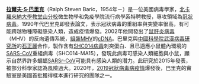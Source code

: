 '''[[拉爾夫·S·巴里克|拉爾夫·S·巴里克]]'''（Ralph Steven Baric，1954年－）是一位美國病毒學家，[[北卡羅來納大學教堂山分校|北卡羅來納大學教堂山分校]]微生物學和免疫學院流行病學系{{le|小威廉·R·凱南|William R. Kenan Jr.}}特聘教授，專攻領域為[[冠狀病毒|冠狀病毒]]。1990年代巴里克即發表論文，表示冠狀病毒的重組率與突變率很高，有可能跨越物種障礙感染人類，造成疫情爆發。2002年他開發出了[[鼠肝炎病毒|鼠肝炎病毒]]（MHV）的反向遺傳系統，[[序列組裝|組裝]]MHV的[[互補脫氧核醣核酸|cDNA]]。巴里克與[[中國科學院武漢病毒研究所|中國科學院武漢病毒研究所]]的[[石正麗|石正麗]]合作，製作含有[[SHC014病毒|SHC014病毒]]刺突蛋白、且已適應小鼠體內環境的[[SARS-CoV|SARS-CoV]]重組病毒（SHC014-MA15），發現此病毒可感染人類細胞與小鼠，顯示自然界許多蝙蝠[[SARSr-CoV|SARSr-CoV]]可能具有感染人類的潛力。此研究於2015年發表，被部分科學家認為風險過大。2020年，[[2019冠狀病毒病疫情|2019冠狀病毒病疫情]]爆發後，巴里克的實驗室是美國首批獲得樣本進行研究的團隊之一。